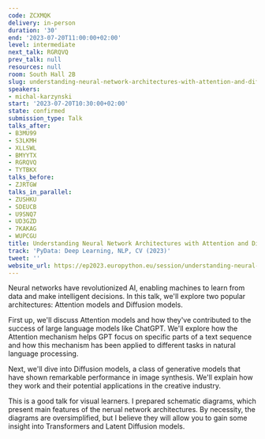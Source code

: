 ```yaml
---
code: ZCXMQK
delivery: in-person
duration: '30'
end: '2023-07-20T11:00:00+02:00'
level: intermediate
next_talk: RGRQVQ
prev_talk: null
resources: null
room: South Hall 2B
slug: understanding-neural-network-architectures-with-attention-and-diffusion
speakers:
- michal-karzynski
start: '2023-07-20T10:30:00+02:00'
state: confirmed
submission_type: Talk
talks_after:
- B3MU99
- S3LKMH
- XLLSWL
- BMYYTX
- RGRQVQ
- TYTBKX
talks_before:
- ZJRTGW
talks_in_parallel:
- ZUSHKU
- SDEUCB
- U9SNQ7
- UD3GZD
- 7KAKAG
- WUPCGU
title: Understanding Neural Network Architectures with Attention and Diffusion
track: 'PyData: Deep Learning, NLP, CV (2023)'
tweet: ''
website_url: https://ep2023.europython.eu/session/understanding-neural-network-architectures-with-attention-and-diffusion
---
```


Neural networks have revolutionized AI, enabling machines to learn from data and make intelligent decisions. In this talk, we'll explore two popular architectures: Attention models and Diffusion models.

First up, we'll discuss Attention models and how they've contributed to the success of large language models like ChatGPT. We'll explore how the Attention mechanism helps GPT focus on specific parts of a text sequence and how this mechanism has been applied to different tasks in natural language processing.

Next, we'll dive into Diffusion models, a class of generative models that have shown remarkable performance in image synthesis. We'll explain how they work and their potential applications in the creative industry.

This is a good talk for visual learners. I prepared schematic diagrams, which present main features of the nerual network architectures. By necessity, the diagrams are oversimplified, but I believe they will allow you to gain some insight into Transformers and Latent Diffusion models.
